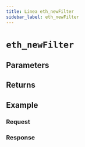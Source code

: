 ```yaml
---
title: Linea eth_newFilter
sidebar_label: eth_newFilter
---
```




# `eth_newFilter`

<Description />

## Parameters


<Params />

## Returns


<Returns />

## Example


<Example />

### Request


<Request />

### Response


<Response />
